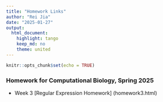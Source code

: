 ```yaml
---
title: "Homework Links"
author: "Rei Jia"
date: "2025-01-27"
output:
  html_document:
    highlight: tango
    keep_md: no 
    theme: united
---
```


```r
knitr::opts_chunk$set(echo = TRUE)
```
### Homework for Computational Biology, Spring 2025

- Week 3 [Regular Expression Homework] (homework3.html)
